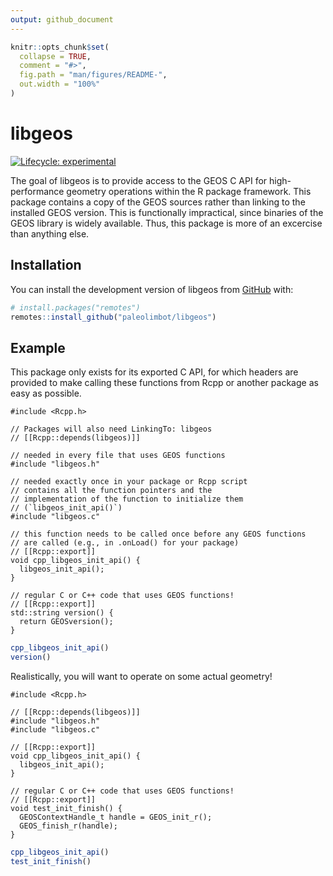 ```yaml
---
output: github_document
---
```


<!-- README.md is generated from README.Rmd. Please edit that file -->

```r
knitr::opts_chunk$set(
  collapse = TRUE,
  comment = "#>",
  fig.path = "man/figures/README-",
  out.width = "100%"
)
```

# libgeos

<!-- badges: start -->
[![Lifecycle: experimental](https://img.shields.io/badge/lifecycle-experimental-orange.svg)](https://www.tidyverse.org/lifecycle/#experimental)
<!-- badges: end -->

The goal of libgeos is to provide access to the GEOS C API for high-performance geometry operations within the R package framework. This package contains a copy of the GEOS sources rather than linking to the installed GEOS version. This is functionally impractical, since binaries of the GEOS library is widely available. Thus, this package is more of an excercise than anything else.

## Installation

You can install the development version of libgeos from [GitHub](https://github.com/) with:

``` r
# install.packages("remotes")
remotes::install_github("paleolimbot/libgeos")
```

## Example

This package only exists for its exported C API, for which headers are provided to make calling these functions from Rcpp or another package as easy as possible.

```Rcpp
#include <Rcpp.h>

// Packages will also need LinkingTo: libgeos
// [[Rcpp::depends(libgeos)]]

// needed in every file that uses GEOS functions
#include "libgeos.h"

// needed exactly once in your package or Rcpp script
// contains all the function pointers and the
// implementation of the function to initialize them
// (`libgeos_init_api()`)
#include "libgeos.c"

// this function needs to be called once before any GEOS functions
// are called (e.g., in .onLoad() for your package)
// [[Rcpp::export]]
void cpp_libgeos_init_api() {
  libgeos_init_api();
}

// regular C or C++ code that uses GEOS functions!
// [[Rcpp::export]]
std::string version() {
  return GEOSversion();
}
```

```r
cpp_libgeos_init_api()
version()
```

Realistically, you will want to operate on some actual geometry!

```Rcpp
#include <Rcpp.h>

// [[Rcpp::depends(libgeos)]]
#include "libgeos.h"
#include "libgeos.c"

// [[Rcpp::export]]
void cpp_libgeos_init_api() {
  libgeos_init_api();
}

// regular C or C++ code that uses GEOS functions!
// [[Rcpp::export]]
void test_init_finish() {
  GEOSContextHandle_t handle = GEOS_init_r();
  GEOS_finish_r(handle);
}
```

```r
cpp_libgeos_init_api()
test_init_finish()
```
